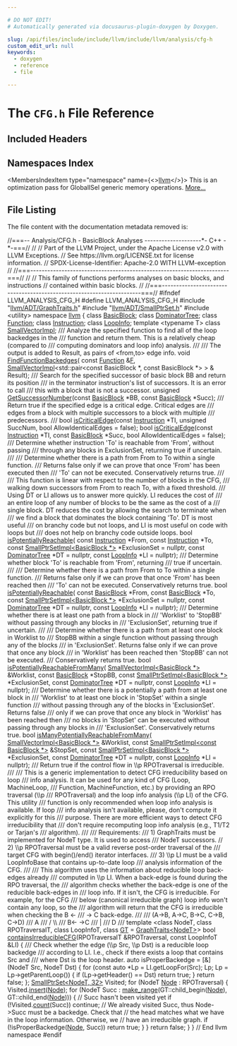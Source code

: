 ```yaml
---

# DO NOT EDIT!
# Automatically generated via docusaurus-plugin-doxygen by Doxygen.

slug: /api/files/include/include/llvm/include/llvm/analysis/cfg-h
custom_edit_url: null
keywords:
  - doxygen
  - reference
  - file

---
```





# The `CFG.h` File Reference

<DoxygenPage pluginConfig={pluginConfig}>



## Included Headers

<IncludesList>
<IncludesListItem
  filePath="llvm/ADT/GraphTraits.h"
  permalink="/docs/api/files/include/include/llvm/include/llvm/adt/graphtraits-h"
  isLocal="true" />
<IncludesListItem
  filePath="llvm/ADT/SmallPtrSet.h"
  permalink="/docs/api/files/include/include/llvm/include/llvm/adt/smallptrset-h"
  isLocal="true" />
<IncludesListItem
  filePath="utility"
  permalink=""
  isLocal="false" />
</IncludesList>

## Namespaces Index

<MembersIndex>

<MembersIndexItem
  type="namespace"
  name={<><a href="/docs/api/namespaces/llvm">llvm</a></>}>
This is an optimization pass for GlobalISel generic memory operations. <a href="/docs/api/namespaces/llvm/#details">More...</a>
</MembersIndexItem>

</MembersIndex>


## File Listing

The file content with the documentation metadata removed is:

<ProgramListing>

<Link id="l00001" /><CodeLine lineNumber="1"><Highlight kind="comment">//===-- Analysis/CFG.h - BasicBlock Analyses --------------------&#42;- C++ -&#42;-===//</Highlight><Highlight kind="normal"></Highlight></CodeLine>
<Link id="l00002" /><CodeLine lineNumber="2"><Highlight kind="normal"></Highlight><Highlight kind="comment">//</Highlight><Highlight kind="normal"></Highlight></CodeLine>
<Link id="l00003" /><CodeLine lineNumber="3"><Highlight kind="normal"></Highlight><Highlight kind="comment">// Part of the LLVM Project, under the Apache License v2.0 with LLVM Exceptions.</Highlight><Highlight kind="normal"></Highlight></CodeLine>
<Link id="l00004" /><CodeLine lineNumber="4"><Highlight kind="normal"></Highlight><Highlight kind="comment">// See https://llvm.org/LICENSE.txt for license information.</Highlight><Highlight kind="normal"></Highlight></CodeLine>
<Link id="l00005" /><CodeLine lineNumber="5"><Highlight kind="normal"></Highlight><Highlight kind="comment">// SPDX-License-Identifier: Apache-2.0 WITH LLVM-exception</Highlight><Highlight kind="normal"></Highlight></CodeLine>
<Link id="l00006" /><CodeLine lineNumber="6"><Highlight kind="normal"></Highlight><Highlight kind="comment">//</Highlight><Highlight kind="normal"></Highlight></CodeLine>
<Link id="l00007" /><CodeLine lineNumber="7"><Highlight kind="normal"></Highlight><Highlight kind="comment">//===----------------------------------------------------------------------===//</Highlight><Highlight kind="normal"></Highlight></CodeLine>
<Link id="l00008" /><CodeLine lineNumber="8"><Highlight kind="normal"></Highlight><Highlight kind="comment">//</Highlight><Highlight kind="normal"></Highlight></CodeLine>
<Link id="l00009" /><CodeLine lineNumber="9"><Highlight kind="normal"></Highlight><Highlight kind="comment">// This family of functions performs analyses on basic blocks, and instructions</Highlight><Highlight kind="normal"></Highlight></CodeLine>
<Link id="l00010" /><CodeLine lineNumber="10"><Highlight kind="normal"></Highlight><Highlight kind="comment">// contained within basic blocks.</Highlight><Highlight kind="normal"></Highlight></CodeLine>
<Link id="l00011" /><CodeLine lineNumber="11"><Highlight kind="normal"></Highlight><Highlight kind="comment">//</Highlight><Highlight kind="normal"></Highlight></CodeLine>
<Link id="l00012" /><CodeLine lineNumber="12"><Highlight kind="normal"></Highlight><Highlight kind="comment">//===----------------------------------------------------------------------===//</Highlight><Highlight kind="normal"></Highlight></CodeLine>
<Link id="l00013" /><CodeLine lineNumber="13"><Highlight kind="normal"></Highlight></CodeLine>
<Link id="l00014" /><CodeLine lineNumber="14"><Highlight kind="normal"></Highlight><Highlight kind="preprocessor">#ifndef LLVM&#95;ANALYSIS&#95;CFG&#95;H</Highlight><Highlight kind="normal"></Highlight></CodeLine>
<Link id="l00015" /><CodeLine lineNumber="15"><Highlight kind="normal"></Highlight><Highlight kind="preprocessor">#define LLVM&#95;ANALYSIS&#95;CFG&#95;H</Highlight><Highlight kind="normal"></Highlight></CodeLine>
<Link id="l00016" /><CodeLine lineNumber="16"><Highlight kind="normal"></Highlight></CodeLine>
<Link id="l00017" /><CodeLine lineNumber="17"><Highlight kind="normal"></Highlight><Highlight kind="preprocessor">#include &quot;<a href="/docs/api/files/include/include/llvm/include/llvm/adt/graphtraits-h">llvm/ADT/GraphTraits.h</a>&quot;</Highlight><Highlight kind="normal"></Highlight></CodeLine>
<Link id="l00018" /><CodeLine lineNumber="18"><Highlight kind="normal"></Highlight><Highlight kind="preprocessor">#include &quot;<a href="/docs/api/files/include/include/llvm/include/llvm/adt/smallptrset-h">llvm/ADT/SmallPtrSet.h</a>&quot;</Highlight><Highlight kind="normal"></Highlight></CodeLine>
<Link id="l00019" /><CodeLine lineNumber="19"><Highlight kind="normal"></Highlight><Highlight kind="preprocessor">#include &lt;utility&gt;</Highlight><Highlight kind="normal"></Highlight></CodeLine>
<Link id="l00020" /><CodeLine lineNumber="20"><Highlight kind="normal"></Highlight></CodeLine>
<Link id="l00021" /><CodeLine lineNumber="21"><Highlight kind="normal"></Highlight><Highlight kind="keyword">namespace </Highlight><Highlight kind="normal"><a href="/docs/api/namespaces/llvm">llvm</a> &#123;</Highlight></CodeLine>
<Link id="l00022" /><CodeLine lineNumber="22"><Highlight kind="normal"></Highlight></CodeLine>
<Link id="l00023" /><CodeLine lineNumber="23"><Highlight kind="normal"></Highlight><Highlight kind="keyword">class </Highlight><Highlight kind="normal"><a href="/docs/api/classes/llvm/basicblock">BasicBlock</a>;</Highlight></CodeLine>
<Link id="l00024" /><CodeLine lineNumber="24"><Highlight kind="normal"></Highlight><Highlight kind="keyword">class </Highlight><Highlight kind="normal"><a href="/docs/api/classes/llvm/dominatortree">DominatorTree</a>;</Highlight></CodeLine>
<Link id="l00025" /><CodeLine lineNumber="25"><Highlight kind="normal"></Highlight><Highlight kind="keyword">class </Highlight><Highlight kind="normal"><a href="/docs/api/classes/llvm/function">Function</a>;</Highlight></CodeLine>
<Link id="l00026" /><CodeLine lineNumber="26"><Highlight kind="normal"></Highlight><Highlight kind="keyword">class </Highlight><Highlight kind="normal"><a href="/docs/api/classes/llvm/instruction">Instruction</a>;</Highlight></CodeLine>
<Link id="l00027" /><CodeLine lineNumber="27"><Highlight kind="normal"></Highlight><Highlight kind="keyword">class </Highlight><Highlight kind="normal"><a href="/docs/api/classes/llvm/loopinfo">LoopInfo</a>;</Highlight></CodeLine>
<Link id="l00028" /><CodeLine lineNumber="28"><Highlight kind="normal"></Highlight><Highlight kind="keyword">template</Highlight><Highlight kind="normal"> &lt;</Highlight><Highlight kind="keyword">typename</Highlight><Highlight kind="normal"> T&gt; </Highlight><Highlight kind="keyword">class </Highlight><Highlight kind="normal"><a href="/docs/api/classes/llvm/smallvectorimpl">SmallVectorImpl</a>;</Highlight></CodeLine>
<Link id="l00029" /><CodeLine lineNumber="29"><Highlight kind="normal"></Highlight><Highlight kind="comment"></Highlight></CodeLine>
<Link id="l00030" /><CodeLine lineNumber="30"><Highlight kind="comment">/// Analyze the specified function to find all of the loop backedges in the</Highlight></CodeLine>
<Link id="l00031" /><CodeLine lineNumber="31"><Highlight kind="comment">/// function and return them.  This is a relatively cheap (compared to</Highlight></CodeLine>
<Link id="l00032" /><CodeLine lineNumber="32"><Highlight kind="comment">/// computing dominators and loop info) analysis.</Highlight></CodeLine>
<Link id="l00033" /><CodeLine lineNumber="33"><Highlight kind="comment">///</Highlight></CodeLine>
<Link id="l00034" /><CodeLine lineNumber="34"><Highlight kind="comment">/// The output is added to Result, as pairs of &lt;from,to&gt; edge info.</Highlight><Highlight kind="normal"></Highlight></CodeLine>
<Link id="l00035" /><CodeLine lineNumber="35"><Highlight kind="normal"></Highlight><Highlight kind="keywordtype">void</Highlight><Highlight kind="normal"> <a href="/docs/api/namespaces/llvm/#aec1d6e397956b9f5fa62416d0beba785">FindFunctionBackedges</a>(</Highlight></CodeLine>
<Link id="l00036" /><CodeLine lineNumber="36"><Highlight kind="normal">    </Highlight><Highlight kind="keyword">const</Highlight><Highlight kind="normal"> <a href="/docs/api/classes/llvm/function">Function</a> &amp;<a href="/docs/api/files/lib/lib/support/md5-cpp/#a96d73bbd7af15cb1fc38c3f4a3bd82e9">F</a>,</Highlight></CodeLine>
<Link id="l00037" /><CodeLine lineNumber="37"><Highlight kind="normal">    <a href="/docs/api/classes/llvm/smallvectorimpl">SmallVectorImpl</a>&lt;std::pair&lt;const BasicBlock &#42;, const BasicBlock &#42;&gt; &gt; &amp;</Highlight></CodeLine>
<Link id="l00038" /><CodeLine lineNumber="38"><Highlight kind="normal">        Result);</Highlight></CodeLine>
<Link id="l00039" /><CodeLine lineNumber="39"><Highlight kind="normal"></Highlight><Highlight kind="comment"></Highlight></CodeLine>
<Link id="l00040" /><CodeLine lineNumber="40"><Highlight kind="comment">/// Search for the specified successor of basic block BB and return its position</Highlight></CodeLine>
<Link id="l00041" /><CodeLine lineNumber="41"><Highlight kind="comment">/// in the terminator instruction&#39;s list of successors.  It is an error to call</Highlight></CodeLine>
<Link id="l00042" /><CodeLine lineNumber="42"><Highlight kind="comment">/// this with a block that is not a successor.</Highlight><Highlight kind="normal"></Highlight></CodeLine>
<Link id="l00043" /><CodeLine lineNumber="43"><Highlight kind="normal"></Highlight><Highlight kind="keywordtype">unsigned</Highlight><Highlight kind="normal"> <a href="/docs/api/namespaces/llvm/#a1b38a63d3be7413f335be5f2d81bb234">GetSuccessorNumber</a>(</Highlight><Highlight kind="keyword">const</Highlight><Highlight kind="normal"> <a href="/docs/api/classes/llvm/basicblock">BasicBlock</a> &#42;BB, </Highlight><Highlight kind="keyword">const</Highlight><Highlight kind="normal"> <a href="/docs/api/classes/llvm/basicblock">BasicBlock</a> &#42;Succ);</Highlight></CodeLine>
<Link id="l00044" /><CodeLine lineNumber="44"><Highlight kind="normal"></Highlight><Highlight kind="comment"></Highlight></CodeLine>
<Link id="l00045" /><CodeLine lineNumber="45"><Highlight kind="comment">/// Return true if the specified edge is a critical edge. Critical edges are</Highlight></CodeLine>
<Link id="l00046" /><CodeLine lineNumber="46"><Highlight kind="comment">/// edges from a block with multiple successors to a block with multiple</Highlight></CodeLine>
<Link id="l00047" /><CodeLine lineNumber="47"><Highlight kind="comment">/// predecessors.</Highlight></CodeLine>
<Link id="l00048" /><CodeLine lineNumber="48"><Highlight kind="comment">///</Highlight><Highlight kind="normal"></Highlight></CodeLine>
<Link id="l00049" /><CodeLine lineNumber="49"><Highlight kind="normal"></Highlight><Highlight kind="keywordtype">bool</Highlight><Highlight kind="normal"> <a href="/docs/api/namespaces/llvm/#ababcf5a1223c36cb7c547c5b34c6416c">isCriticalEdge</a>(</Highlight><Highlight kind="keyword">const</Highlight><Highlight kind="normal"> <a href="/docs/api/classes/llvm/instruction">Instruction</a> &#42;TI, </Highlight><Highlight kind="keywordtype">unsigned</Highlight><Highlight kind="normal"> SuccNum,</Highlight></CodeLine>
<Link id="l00050" /><CodeLine lineNumber="50"><Highlight kind="normal">                    </Highlight><Highlight kind="keywordtype">bool</Highlight><Highlight kind="normal"> AllowIdenticalEdges = </Highlight><Highlight kind="keyword">false</Highlight><Highlight kind="normal">);</Highlight></CodeLine>
<Link id="l00051" /><CodeLine lineNumber="51"><Highlight kind="normal"></Highlight><Highlight kind="keywordtype">bool</Highlight><Highlight kind="normal"> <a href="/docs/api/namespaces/llvm/#ababcf5a1223c36cb7c547c5b34c6416c">isCriticalEdge</a>(</Highlight><Highlight kind="keyword">const</Highlight><Highlight kind="normal"> <a href="/docs/api/classes/llvm/instruction">Instruction</a> &#42;TI, </Highlight><Highlight kind="keyword">const</Highlight><Highlight kind="normal"> <a href="/docs/api/classes/llvm/basicblock">BasicBlock</a> &#42;Succ,</Highlight></CodeLine>
<Link id="l00052" /><CodeLine lineNumber="52"><Highlight kind="normal">                    </Highlight><Highlight kind="keywordtype">bool</Highlight><Highlight kind="normal"> AllowIdenticalEdges = </Highlight><Highlight kind="keyword">false</Highlight><Highlight kind="normal">);</Highlight></CodeLine>
<Link id="l00053" /><CodeLine lineNumber="53"><Highlight kind="normal"></Highlight><Highlight kind="comment"></Highlight></CodeLine>
<Link id="l00054" /><CodeLine lineNumber="54"><Highlight kind="comment">/// Determine whether instruction &#39;To&#39; is reachable from &#39;From&#39;, without passing</Highlight></CodeLine>
<Link id="l00055" /><CodeLine lineNumber="55"><Highlight kind="comment">/// through any blocks in ExclusionSet, returning true if uncertain.</Highlight></CodeLine>
<Link id="l00056" /><CodeLine lineNumber="56"><Highlight kind="comment">///</Highlight></CodeLine>
<Link id="l00057" /><CodeLine lineNumber="57"><Highlight kind="comment">/// Determine whether there is a path from From to To within a single function.</Highlight></CodeLine>
<Link id="l00058" /><CodeLine lineNumber="58"><Highlight kind="comment">/// Returns false only if we can prove that once &#39;From&#39; has been executed then</Highlight></CodeLine>
<Link id="l00059" /><CodeLine lineNumber="59"><Highlight kind="comment">/// &#39;To&#39; can not be executed. Conservatively returns true.</Highlight></CodeLine>
<Link id="l00060" /><CodeLine lineNumber="60"><Highlight kind="comment">///</Highlight></CodeLine>
<Link id="l00061" /><CodeLine lineNumber="61"><Highlight kind="comment">/// This function is linear with respect to the number of blocks in the CFG,</Highlight></CodeLine>
<Link id="l00062" /><CodeLine lineNumber="62"><Highlight kind="comment">/// walking down successors from From to reach To, with a fixed threshold.</Highlight></CodeLine>
<Link id="l00063" /><CodeLine lineNumber="63"><Highlight kind="comment">/// Using DT or LI allows us to answer more quickly. LI reduces the cost of</Highlight></CodeLine>
<Link id="l00064" /><CodeLine lineNumber="64"><Highlight kind="comment">/// an entire loop of any number of blocks to be the same as the cost of a</Highlight></CodeLine>
<Link id="l00065" /><CodeLine lineNumber="65"><Highlight kind="comment">/// single block. DT reduces the cost by allowing the search to terminate when</Highlight></CodeLine>
<Link id="l00066" /><CodeLine lineNumber="66"><Highlight kind="comment">/// we find a block that dominates the block containing &#39;To&#39;. DT is most useful</Highlight></CodeLine>
<Link id="l00067" /><CodeLine lineNumber="67"><Highlight kind="comment">/// on branchy code but not loops, and LI is most useful on code with loops but</Highlight></CodeLine>
<Link id="l00068" /><CodeLine lineNumber="68"><Highlight kind="comment">/// does not help on branchy code outside loops.</Highlight><Highlight kind="normal"></Highlight></CodeLine>
<Link id="l00069" /><CodeLine lineNumber="69"><Highlight kind="normal"></Highlight><Highlight kind="keywordtype">bool</Highlight><Highlight kind="normal"> <a href="/docs/api/namespaces/llvm/#affedc93ead6b25c57a7196d32ff11e89">isPotentiallyReachable</a>(</Highlight></CodeLine>
<Link id="l00070" /><CodeLine lineNumber="70"><Highlight kind="normal">    </Highlight><Highlight kind="keyword">const</Highlight><Highlight kind="normal"> <a href="/docs/api/classes/llvm/instruction">Instruction</a> &#42;From, </Highlight><Highlight kind="keyword">const</Highlight><Highlight kind="normal"> <a href="/docs/api/classes/llvm/instruction">Instruction</a> &#42;To,</Highlight></CodeLine>
<Link id="l00071" /><CodeLine lineNumber="71"><Highlight kind="normal">    </Highlight><Highlight kind="keyword">const</Highlight><Highlight kind="normal"> <a href="/docs/api/classes/llvm/smallptrsetimpl">SmallPtrSetImpl&lt;BasicBlock &#42;&gt;</a> &#42;ExclusionSet = </Highlight><Highlight kind="keyword">nullptr</Highlight><Highlight kind="normal">,</Highlight></CodeLine>
<Link id="l00072" /><CodeLine lineNumber="72"><Highlight kind="normal">    </Highlight><Highlight kind="keyword">const</Highlight><Highlight kind="normal"> <a href="/docs/api/classes/llvm/dominatortree">DominatorTree</a> &#42;DT = </Highlight><Highlight kind="keyword">nullptr</Highlight><Highlight kind="normal">, </Highlight><Highlight kind="keyword">const</Highlight><Highlight kind="normal"> <a href="/docs/api/classes/llvm/loopinfo">LoopInfo</a> &#42;LI = </Highlight><Highlight kind="keyword">nullptr</Highlight><Highlight kind="normal">);</Highlight></CodeLine>
<Link id="l00073" /><CodeLine lineNumber="73"><Highlight kind="normal"></Highlight><Highlight kind="comment"></Highlight></CodeLine>
<Link id="l00074" /><CodeLine lineNumber="74"><Highlight kind="comment">/// Determine whether block &#39;To&#39; is reachable from &#39;From&#39;, returning</Highlight></CodeLine>
<Link id="l00075" /><CodeLine lineNumber="75"><Highlight kind="comment">/// true if uncertain.</Highlight></CodeLine>
<Link id="l00076" /><CodeLine lineNumber="76"><Highlight kind="comment">///</Highlight></CodeLine>
<Link id="l00077" /><CodeLine lineNumber="77"><Highlight kind="comment">/// Determine whether there is a path from From to To within a single function.</Highlight></CodeLine>
<Link id="l00078" /><CodeLine lineNumber="78"><Highlight kind="comment">/// Returns false only if we can prove that once &#39;From&#39; has been reached then</Highlight></CodeLine>
<Link id="l00079" /><CodeLine lineNumber="79"><Highlight kind="comment">/// &#39;To&#39; can not be executed. Conservatively returns true.</Highlight><Highlight kind="normal"></Highlight></CodeLine>
<Link id="l00080" /><CodeLine lineNumber="80"><Highlight kind="normal"></Highlight><Highlight kind="keywordtype">bool</Highlight><Highlight kind="normal"> <a href="/docs/api/namespaces/llvm/#affedc93ead6b25c57a7196d32ff11e89">isPotentiallyReachable</a>(</Highlight></CodeLine>
<Link id="l00081" /><CodeLine lineNumber="81"><Highlight kind="normal">    </Highlight><Highlight kind="keyword">const</Highlight><Highlight kind="normal"> <a href="/docs/api/classes/llvm/basicblock">BasicBlock</a> &#42;From, </Highlight><Highlight kind="keyword">const</Highlight><Highlight kind="normal"> <a href="/docs/api/classes/llvm/basicblock">BasicBlock</a> &#42;To,</Highlight></CodeLine>
<Link id="l00082" /><CodeLine lineNumber="82"><Highlight kind="normal">    </Highlight><Highlight kind="keyword">const</Highlight><Highlight kind="normal"> <a href="/docs/api/classes/llvm/smallptrsetimpl">SmallPtrSetImpl&lt;BasicBlock &#42;&gt;</a> &#42;ExclusionSet = </Highlight><Highlight kind="keyword">nullptr</Highlight><Highlight kind="normal">,</Highlight></CodeLine>
<Link id="l00083" /><CodeLine lineNumber="83"><Highlight kind="normal">    </Highlight><Highlight kind="keyword">const</Highlight><Highlight kind="normal"> <a href="/docs/api/classes/llvm/dominatortree">DominatorTree</a> &#42;DT = </Highlight><Highlight kind="keyword">nullptr</Highlight><Highlight kind="normal">, </Highlight><Highlight kind="keyword">const</Highlight><Highlight kind="normal"> <a href="/docs/api/classes/llvm/loopinfo">LoopInfo</a> &#42;LI = </Highlight><Highlight kind="keyword">nullptr</Highlight><Highlight kind="normal">);</Highlight></CodeLine>
<Link id="l00084" /><CodeLine lineNumber="84"><Highlight kind="normal"></Highlight><Highlight kind="comment"></Highlight></CodeLine>
<Link id="l00085" /><CodeLine lineNumber="85"><Highlight kind="comment">/// Determine whether there is at least one path from a block in</Highlight></CodeLine>
<Link id="l00086" /><CodeLine lineNumber="86"><Highlight kind="comment">/// &#39;Worklist&#39; to &#39;StopBB&#39; without passing through any blocks in</Highlight></CodeLine>
<Link id="l00087" /><CodeLine lineNumber="87"><Highlight kind="comment">/// &#39;ExclusionSet&#39;, returning true if uncertain.</Highlight></CodeLine>
<Link id="l00088" /><CodeLine lineNumber="88"><Highlight kind="comment">///</Highlight></CodeLine>
<Link id="l00089" /><CodeLine lineNumber="89"><Highlight kind="comment">/// Determine whether there is a path from at least one block in Worklist to</Highlight></CodeLine>
<Link id="l00090" /><CodeLine lineNumber="90"><Highlight kind="comment">/// StopBB within a single function without passing through any of the blocks</Highlight></CodeLine>
<Link id="l00091" /><CodeLine lineNumber="91"><Highlight kind="comment">/// in &#39;ExclusionSet&#39;. Returns false only if we can prove that once any block</Highlight></CodeLine>
<Link id="l00092" /><CodeLine lineNumber="92"><Highlight kind="comment">/// in &#39;Worklist&#39; has been reached then &#39;StopBB&#39; can not be executed.</Highlight></CodeLine>
<Link id="l00093" /><CodeLine lineNumber="93"><Highlight kind="comment">/// Conservatively returns true.</Highlight><Highlight kind="normal"></Highlight></CodeLine>
<Link id="l00094" /><CodeLine lineNumber="94"><Highlight kind="normal"></Highlight><Highlight kind="keywordtype">bool</Highlight><Highlight kind="normal"> <a href="/docs/api/namespaces/llvm/#a221abdd995f70342428e87e9c809c2ff">isPotentiallyReachableFromMany</a>(</Highlight></CodeLine>
<Link id="l00095" /><CodeLine lineNumber="95"><Highlight kind="normal">    <a href="/docs/api/classes/llvm/smallvectorimpl">SmallVectorImpl&lt;BasicBlock &#42;&gt;</a> &amp;Worklist, </Highlight><Highlight kind="keyword">const</Highlight><Highlight kind="normal"> <a href="/docs/api/classes/llvm/basicblock">BasicBlock</a> &#42;StopBB,</Highlight></CodeLine>
<Link id="l00096" /><CodeLine lineNumber="96"><Highlight kind="normal">    </Highlight><Highlight kind="keyword">const</Highlight><Highlight kind="normal"> <a href="/docs/api/classes/llvm/smallptrsetimpl">SmallPtrSetImpl&lt;BasicBlock &#42;&gt;</a> &#42;ExclusionSet,</Highlight></CodeLine>
<Link id="l00097" /><CodeLine lineNumber="97"><Highlight kind="normal">    </Highlight><Highlight kind="keyword">const</Highlight><Highlight kind="normal"> <a href="/docs/api/classes/llvm/dominatortree">DominatorTree</a> &#42;DT = </Highlight><Highlight kind="keyword">nullptr</Highlight><Highlight kind="normal">, </Highlight><Highlight kind="keyword">const</Highlight><Highlight kind="normal"> <a href="/docs/api/classes/llvm/loopinfo">LoopInfo</a> &#42;LI = </Highlight><Highlight kind="keyword">nullptr</Highlight><Highlight kind="normal">);</Highlight></CodeLine>
<Link id="l00098" /><CodeLine lineNumber="98"><Highlight kind="normal"></Highlight><Highlight kind="comment"></Highlight></CodeLine>
<Link id="l00099" /><CodeLine lineNumber="99"><Highlight kind="comment">/// Determine whether there is a potentially a path from at least one block in</Highlight></CodeLine>
<Link id="l00100" /><CodeLine lineNumber="100"><Highlight kind="comment">/// &#39;Worklist&#39; to at least one block in &#39;StopSet&#39; within a single function</Highlight></CodeLine>
<Link id="l00101" /><CodeLine lineNumber="101"><Highlight kind="comment">/// without passing through any of the blocks in &#39;ExclusionSet&#39;. Returns false</Highlight></CodeLine>
<Link id="l00102" /><CodeLine lineNumber="102"><Highlight kind="comment">/// only if we can prove that once any block in &#39;Worklist&#39; has been reached then</Highlight></CodeLine>
<Link id="l00103" /><CodeLine lineNumber="103"><Highlight kind="comment">/// no blocks in &#39;StopSet&#39; can be executed without passing through any blocks in</Highlight></CodeLine>
<Link id="l00104" /><CodeLine lineNumber="104"><Highlight kind="comment">/// &#39;ExclusionSet&#39;. Conservatively returns true.</Highlight><Highlight kind="normal"></Highlight></CodeLine>
<Link id="l00105" /><CodeLine lineNumber="105"><Highlight kind="normal"></Highlight><Highlight kind="keywordtype">bool</Highlight><Highlight kind="normal"> <a href="/docs/api/namespaces/llvm/#a828f756cea7deec4b58080a7e499137c">isManyPotentiallyReachableFromMany</a>(</Highlight></CodeLine>
<Link id="l00106" /><CodeLine lineNumber="106"><Highlight kind="normal">    <a href="/docs/api/classes/llvm/smallvectorimpl">SmallVectorImpl&lt;BasicBlock &#42;&gt;</a> &amp;Worklist,</Highlight></CodeLine>
<Link id="l00107" /><CodeLine lineNumber="107"><Highlight kind="normal">    </Highlight><Highlight kind="keyword">const</Highlight><Highlight kind="normal"> <a href="/docs/api/classes/llvm/smallptrsetimpl">SmallPtrSetImpl&lt;const BasicBlock &#42;&gt;</a> &amp;StopSet,</Highlight></CodeLine>
<Link id="l00108" /><CodeLine lineNumber="108"><Highlight kind="normal">    </Highlight><Highlight kind="keyword">const</Highlight><Highlight kind="normal"> <a href="/docs/api/classes/llvm/smallptrsetimpl">SmallPtrSetImpl&lt;BasicBlock &#42;&gt;</a> &#42;ExclusionSet,</Highlight></CodeLine>
<Link id="l00109" /><CodeLine lineNumber="109"><Highlight kind="normal">    </Highlight><Highlight kind="keyword">const</Highlight><Highlight kind="normal"> <a href="/docs/api/classes/llvm/dominatortree">DominatorTree</a> &#42;DT = </Highlight><Highlight kind="keyword">nullptr</Highlight><Highlight kind="normal">, </Highlight><Highlight kind="keyword">const</Highlight><Highlight kind="normal"> <a href="/docs/api/classes/llvm/loopinfo">LoopInfo</a> &#42;LI = </Highlight><Highlight kind="keyword">nullptr</Highlight><Highlight kind="normal">);</Highlight></CodeLine>
<Link id="l00110" /><CodeLine lineNumber="110"><Highlight kind="normal"></Highlight><Highlight kind="comment"></Highlight></CodeLine>
<Link id="l00111" /><CodeLine lineNumber="111"><Highlight kind="comment">/// Return true if the control flow in \\p RPOTraversal is irreducible.</Highlight></CodeLine>
<Link id="l00112" /><CodeLine lineNumber="112"><Highlight kind="comment">///</Highlight></CodeLine>
<Link id="l00113" /><CodeLine lineNumber="113"><Highlight kind="comment">/// This is a generic implementation to detect CFG irreducibility based on loop</Highlight></CodeLine>
<Link id="l00114" /><CodeLine lineNumber="114"><Highlight kind="comment">/// info analysis. It can be used for any kind of CFG (Loop, MachineLoop,</Highlight></CodeLine>
<Link id="l00115" /><CodeLine lineNumber="115"><Highlight kind="comment">/// Function, MachineFunction, etc.) by providing an RPO traversal (\\p</Highlight></CodeLine>
<Link id="l00116" /><CodeLine lineNumber="116"><Highlight kind="comment">/// RPOTraversal) and the loop info analysis (\\p LI) of the CFG. This utility</Highlight></CodeLine>
<Link id="l00117" /><CodeLine lineNumber="117"><Highlight kind="comment">/// function is only recommended when loop info analysis is available. If loop</Highlight></CodeLine>
<Link id="l00118" /><CodeLine lineNumber="118"><Highlight kind="comment">/// info analysis isn&#39;t available, please, don&#39;t compute it explicitly for this</Highlight></CodeLine>
<Link id="l00119" /><CodeLine lineNumber="119"><Highlight kind="comment">/// purpose. There are more efficient ways to detect CFG irreducibility that</Highlight></CodeLine>
<Link id="l00120" /><CodeLine lineNumber="120"><Highlight kind="comment">/// don&#39;t require recomputing loop info analysis (e.g., T1/T2 or Tarjan&#39;s</Highlight></CodeLine>
<Link id="l00121" /><CodeLine lineNumber="121"><Highlight kind="comment">/// algorithm).</Highlight></CodeLine>
<Link id="l00122" /><CodeLine lineNumber="122"><Highlight kind="comment">///</Highlight></CodeLine>
<Link id="l00123" /><CodeLine lineNumber="123"><Highlight kind="comment">/// Requirements:</Highlight></CodeLine>
<Link id="l00124" /><CodeLine lineNumber="124"><Highlight kind="comment">///   1) GraphTraits must be implemented for NodeT type. It is used to access</Highlight></CodeLine>
<Link id="l00125" /><CodeLine lineNumber="125"><Highlight kind="comment">///      NodeT successors.</Highlight><Highlight kind="normal"></Highlight></CodeLine>
<Link id="l00126" /><CodeLine lineNumber="126"><Highlight kind="normal"></Highlight><Highlight kind="comment">//    2) \\p RPOTraversal must be a valid reverse post-order traversal of the</Highlight><Highlight kind="comment"></Highlight></CodeLine>
<Link id="l00127" /><CodeLine lineNumber="127"><Highlight kind="comment">///      target CFG with begin()/end() iterator interfaces.</Highlight></CodeLine>
<Link id="l00128" /><CodeLine lineNumber="128"><Highlight kind="comment">///   3) \\p LI must be a valid LoopInfoBase that contains up-to-date loop</Highlight></CodeLine>
<Link id="l00129" /><CodeLine lineNumber="129"><Highlight kind="comment">///      analysis information of the CFG.</Highlight></CodeLine>
<Link id="l00130" /><CodeLine lineNumber="130"><Highlight kind="comment">///</Highlight></CodeLine>
<Link id="l00131" /><CodeLine lineNumber="131"><Highlight kind="comment">/// This algorithm uses the information about reducible loop back-edges already</Highlight></CodeLine>
<Link id="l00132" /><CodeLine lineNumber="132"><Highlight kind="comment">/// computed in \\p LI. When a back-edge is found during the RPO traversal, the</Highlight></CodeLine>
<Link id="l00133" /><CodeLine lineNumber="133"><Highlight kind="comment">/// algorithm checks whether the back-edge is one of the reducible back-edges in</Highlight></CodeLine>
<Link id="l00134" /><CodeLine lineNumber="134"><Highlight kind="comment">/// loop info. If it isn&#39;t, the CFG is irreducible. For example, for the CFG</Highlight></CodeLine>
<Link id="l00135" /><CodeLine lineNumber="135"><Highlight kind="comment">/// below (canonical irreducible graph) loop info won&#39;t contain any loop, so the</Highlight></CodeLine>
<Link id="l00136" /><CodeLine lineNumber="136"><Highlight kind="comment">/// algorithm will return that the CFG is irreducible when checking the B &lt;-</Highlight></CodeLine>
<Link id="l00137" /><CodeLine lineNumber="137"><Highlight kind="comment">/// -&gt; C back-edge.</Highlight></CodeLine>
<Link id="l00138" /><CodeLine lineNumber="138"><Highlight kind="comment">///</Highlight></CodeLine>
<Link id="l00139" /><CodeLine lineNumber="139"><Highlight kind="comment">/// (A-&gt;B, A-&gt;C, B-&gt;C, C-&gt;B, C-&gt;D)</Highlight></CodeLine>
<Link id="l00140" /><CodeLine lineNumber="140"><Highlight kind="comment">///    A</Highlight></CodeLine>
<Link id="l00141" /><CodeLine lineNumber="141"><Highlight kind="comment">///  /   \\</Highlight></CodeLine>
<Link id="l00142" /><CodeLine lineNumber="142"><Highlight kind="comment">/// B&lt;- -&gt;C</Highlight></CodeLine>
<Link id="l00143" /><CodeLine lineNumber="143"><Highlight kind="comment">///       |</Highlight></CodeLine>
<Link id="l00144" /><CodeLine lineNumber="144"><Highlight kind="comment">///       D</Highlight></CodeLine>
<Link id="l00145" /><CodeLine lineNumber="145"><Highlight kind="comment">///</Highlight><Highlight kind="normal"></Highlight></CodeLine>
<Link id="l00146" /><CodeLine lineNumber="146"><Highlight kind="normal"></Highlight><Highlight kind="keyword">template</Highlight><Highlight kind="normal"> &lt;</Highlight><Highlight kind="keyword">class </Highlight><Highlight kind="normal">NodeT, </Highlight><Highlight kind="keyword">class </Highlight><Highlight kind="normal">RPOTraversalT, </Highlight><Highlight kind="keyword">class </Highlight><Highlight kind="normal">LoopInfoT,</Highlight></CodeLine>
<Link id="l00147" /><CodeLine lineNumber="147"><Highlight kind="normal">          </Highlight><Highlight kind="keyword">class </Highlight><Highlight kind="normal"><a href="/docs/api/namespaces/llvm/aarch64cc/#abfa1f7dce576430da99eed57807c7f28a91a0c1b4eac415607c4ceb0a899c4629">GT</a> = <a href="/docs/api/structs/llvm/graphtraits">GraphTraits&lt;NodeT&gt;</a>&gt;</Highlight></CodeLine>
<Link id="l00148" /><CodeLine lineNumber="148" lineLink="/docs/api/namespaces/llvm/#a6dadcd5de1248b4d9893c409e7398c21"><Highlight kind="normal"></Highlight><Highlight kind="keywordtype">bool</Highlight><Highlight kind="normal"> <a href="/docs/api/namespaces/llvm/#a6dadcd5de1248b4d9893c409e7398c21">containsIrreducibleCFG</a>(RPOTraversalT &amp;RPOTraversal, </Highlight><Highlight kind="keyword">const</Highlight><Highlight kind="normal"> LoopInfoT &amp;LI) &#123;</Highlight><Highlight kind="comment"></Highlight></CodeLine>
<Link id="l00149" /><CodeLine lineNumber="149"><Highlight kind="comment">  /// Check whether the edge (\\p Src, \\p Dst) is a reducible loop backedge</Highlight></CodeLine>
<Link id="l00150" /><CodeLine lineNumber="150"><Highlight kind="comment">  /// according to LI. I.e., check if there exists a loop that contains Src and</Highlight></CodeLine>
<Link id="l00151" /><CodeLine lineNumber="151"><Highlight kind="comment">  /// where Dst is the loop header.</Highlight><Highlight kind="normal"></Highlight></CodeLine>
<Link id="l00152" /><CodeLine lineNumber="152"><Highlight kind="normal">  </Highlight><Highlight kind="keyword">auto</Highlight><Highlight kind="normal"> isProperBackedge = &#91;&amp;&#93;(NodeT Src, NodeT Dst) &#123;</Highlight></CodeLine>
<Link id="l00153" /><CodeLine lineNumber="153"><Highlight kind="normal">    </Highlight><Highlight kind="keywordflow">for</Highlight><Highlight kind="normal"> (</Highlight><Highlight kind="keyword">const</Highlight><Highlight kind="normal"> </Highlight><Highlight kind="keyword">auto</Highlight><Highlight kind="normal"> &#42;Lp = LI.getLoopFor(Src); Lp; Lp = Lp-&gt;getParentLoop()) &#123;</Highlight></CodeLine>
<Link id="l00154" /><CodeLine lineNumber="154"><Highlight kind="normal">      </Highlight><Highlight kind="keywordflow">if</Highlight><Highlight kind="normal"> (Lp-&gt;getHeader() == Dst)</Highlight></CodeLine>
<Link id="l00155" /><CodeLine lineNumber="155"><Highlight kind="normal">        </Highlight><Highlight kind="keywordflow">return</Highlight><Highlight kind="normal"> </Highlight><Highlight kind="keyword">true</Highlight><Highlight kind="normal">;</Highlight></CodeLine>
<Link id="l00156" /><CodeLine lineNumber="156"><Highlight kind="normal">    &#125;</Highlight></CodeLine>
<Link id="l00157" /><CodeLine lineNumber="157"><Highlight kind="normal">    </Highlight><Highlight kind="keywordflow">return</Highlight><Highlight kind="normal"> </Highlight><Highlight kind="keyword">false</Highlight><Highlight kind="normal">;</Highlight></CodeLine>
<Link id="l00158" /><CodeLine lineNumber="158"><Highlight kind="normal">  &#125;;</Highlight></CodeLine>
<Link id="l00159" /><CodeLine lineNumber="159"><Highlight kind="normal"></Highlight></CodeLine>
<Link id="l00160" /><CodeLine lineNumber="160"><Highlight kind="normal">  <a href="/docs/api/classes/llvm/smallptrset">SmallPtrSet&lt;NodeT, 32&gt;</a> Visited;</Highlight></CodeLine>
<Link id="l00161" /><CodeLine lineNumber="161"><Highlight kind="normal">  </Highlight><Highlight kind="keywordflow">for</Highlight><Highlight kind="normal"> (NodeT <a href="/docs/api/classes/node">Node</a> : RPOTraversal) &#123;</Highlight></CodeLine>
<Link id="l00162" /><CodeLine lineNumber="162"><Highlight kind="normal">    Visited.<a href="/docs/api/classes/llvm/smallptrsetimpl/#a9d834ae3da8c62c2b668dada51335eb0">insert</a>(<a href="/docs/api/classes/node">Node</a>);</Highlight></CodeLine>
<Link id="l00163" /><CodeLine lineNumber="163"><Highlight kind="normal">    </Highlight><Highlight kind="keywordflow">for</Highlight><Highlight kind="normal"> (NodeT Succ : <a href="/docs/api/namespaces/llvm/#a341215803e83773a3e97860dc291f121">make&#95;range</a>(GT::child&#95;begin(<a href="/docs/api/classes/node">Node</a>), GT::child&#95;end(<a href="/docs/api/classes/node">Node</a>))) &#123;</Highlight></CodeLine>
<Link id="l00164" /><CodeLine lineNumber="164"><Highlight kind="normal">      </Highlight><Highlight kind="comment">// Succ hasn&#39;t been visited yet</Highlight><Highlight kind="normal"></Highlight></CodeLine>
<Link id="l00165" /><CodeLine lineNumber="165"><Highlight kind="normal">      </Highlight><Highlight kind="keywordflow">if</Highlight><Highlight kind="normal"> (!Visited.<a href="/docs/api/classes/llvm/smallptrsetimpl/#a1f475b0df44ebd7169e720fa1bf9169e">count</a>(Succ))</Highlight></CodeLine>
<Link id="l00166" /><CodeLine lineNumber="166"><Highlight kind="normal">        </Highlight><Highlight kind="keywordflow">continue</Highlight><Highlight kind="normal">;</Highlight></CodeLine>
<Link id="l00167" /><CodeLine lineNumber="167"><Highlight kind="normal">      </Highlight><Highlight kind="comment">// We already visited Succ, thus Node-&gt;Succ must be a backedge. Check that</Highlight><Highlight kind="normal"></Highlight></CodeLine>
<Link id="l00168" /><CodeLine lineNumber="168"><Highlight kind="normal">      </Highlight><Highlight kind="comment">// the head matches what we have in the loop information. Otherwise, we</Highlight><Highlight kind="normal"></Highlight></CodeLine>
<Link id="l00169" /><CodeLine lineNumber="169"><Highlight kind="normal">      </Highlight><Highlight kind="comment">// have an irreducible graph.</Highlight><Highlight kind="normal"></Highlight></CodeLine>
<Link id="l00170" /><CodeLine lineNumber="170"><Highlight kind="normal">      </Highlight><Highlight kind="keywordflow">if</Highlight><Highlight kind="normal"> (!isProperBackedge(<a href="/docs/api/classes/node">Node</a>, Succ))</Highlight></CodeLine>
<Link id="l00171" /><CodeLine lineNumber="171"><Highlight kind="normal">        </Highlight><Highlight kind="keywordflow">return</Highlight><Highlight kind="normal"> </Highlight><Highlight kind="keyword">true</Highlight><Highlight kind="normal">;</Highlight></CodeLine>
<Link id="l00172" /><CodeLine lineNumber="172"><Highlight kind="normal">    &#125;</Highlight></CodeLine>
<Link id="l00173" /><CodeLine lineNumber="173"><Highlight kind="normal">  &#125;</Highlight></CodeLine>
<Link id="l00174" /><CodeLine lineNumber="174"><Highlight kind="normal"></Highlight></CodeLine>
<Link id="l00175" /><CodeLine lineNumber="175"><Highlight kind="normal">  </Highlight><Highlight kind="keywordflow">return</Highlight><Highlight kind="normal"> </Highlight><Highlight kind="keyword">false</Highlight><Highlight kind="normal">;</Highlight></CodeLine>
<Link id="l00176" /><CodeLine lineNumber="176"><Highlight kind="normal">&#125;</Highlight></CodeLine>
<Link id="l00177" /><CodeLine lineNumber="177"><Highlight kind="normal">&#125; </Highlight><Highlight kind="comment">// End llvm namespace</Highlight><Highlight kind="normal"></Highlight></CodeLine>
<Link id="l00178" /><CodeLine lineNumber="178"><Highlight kind="normal"></Highlight></CodeLine>
<Link id="l00179" /><CodeLine lineNumber="179"><Highlight kind="normal"></Highlight><Highlight kind="preprocessor">#endif</Highlight></CodeLine>

</ProgramListing>

</DoxygenPage>
